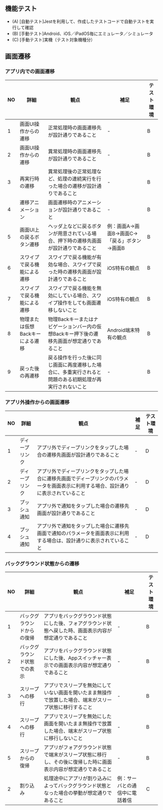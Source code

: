 ## 機能テスト

- (A) [自動テスト]Jestを利用して、作成したテストコードで自動テストを実行して確認
- (B) [手動テスト]Android、iOS／iPadOS毎にエミュレータ／シミュレータ
- (C) [手動テスト]実機（テスト対象機種分）

## 画面遷移

### アプリ内での画面遷移

| NO | 詳細 | 観点 | 補足 | テスト環境 |
| --- | --- | --- | --- | --- |
| 1 | 画面UI操作からの遷移 | 正常処理時の画面遷移先が設計通りであること | - | B |
| 2 | 画面UI操作からの遷移 | 異常処理時の画面遷移先が設計通りであること | - | B |
| 3 | 再実行時の遷移 | 異常処理後の正常処理など、処理の連続実行を行った場合の遷移が設計通りであること | - | B |
| 4 | 遷移アニメーション | 画面遷移時のアニメーションが設計通りであること | - | B |
| 5 | 画面UI上の戻るボタン遷移 | ヘッダ上などに戻るボタンが用意されている場合、押下時の遷移先画面が設計通りであること | 例：画面A→画面B→画面C→「戻る」ボタン→画面B | B |
| 6 | スワイプで戻る機能による遷移 | スワイプで戻る機能が有効な場合、スワイプで戻った時の遷移先画面が設計通りであること | iOS特有の観点 | B |
| 7 | スワイプで戻る機能による遷移 | スワイプで戻る機能を無効にしている場合、スワイプ操作をしても画面遷移しないこと | iOS特有の観点 | B |
| 8 | 物理または仮想Backキーによる遷移 | 物理Backキーまたはナビゲーションバー内の仮想Backキー押下後の遷移先画面が想定通りであること | Android端末特有の観点 | B |
| 9 | 戻った後の再遷移 | 戻る操作を行った後に同じ画面に再度遷移した場合に、多重実行されると問題のある初期処理が再実行されないこと | - | B |

### アプリ外操作からの画面遷移

| NO | 詳細 | 観点 | 補足 | テスト環境 |
| --- | --- | --- | --- | --- |
| 1 | ディープリンク | アプリ外でディープリンクをタップした場合の遷移先画面が設計通りであること | - | D |
| 2 | ディープリンク | アプリ外でディープリンクをタップした場合に遷移先画面でディープリンクのパラメータを画面表示に利用する場合、設計通りに表示されていること | - | D |
| 3 | プッシュ通知 | アプリ外で通知をタップした場合の遷移先画面が設計通りであること | - | D |
| 4 | プッシュ通知 | アプリ外で通知をタップした場合に遷移先画面で通知のパラメータを画面表示に利用する場合は、設計通りに表示されていること | - | D |

### バックグラウンド状態からの遷移

| NO | 詳細 | 観点 | 補足 | テスト環境 |
| --- | --- | --- | --- | --- |
| 1 | バックグラウンドからの復帰 | アプリをバックグラウンド状態にした後、フォアグラウンド状態へ戻した時、画面表示内容が想定通りであること | - | B |
| 2 | バックグラウンド状態での表示 | アプリをバックグラウンド状態にした後、Appスイッチャー表示での画面表示内容が想定通りであること | - | B |
| 3 | スリープへの移行 | アプリでスリープを無効にしていない画面を開いたまま無操作で放置した場合、端末がスリープ状態に移行すること | - | B |
| 4 | スリープへの移行 | アプリでスリープを無効にした画面を開いたまま無操作で放置した場合、端末がスリープ状態に移行しないこと | - | B |
| 5 | スリープからの復帰 | アプリがフォアグラウンド状態で端末がスリープ状態に移行し、その後に復帰した時に画面表示内容が想定通りであること | - | B |
| 2 | 割り込み | 処理途中にアプリが割り込みによってバックグラウンド状態となった場合の挙動が想定通りであること | 例：サーバとの通信中に電話着信 | C |


